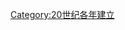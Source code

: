 {{estcat|193|6|1929|1940}}
{{Commons cat|1936 establishments}}
[[Category:20世纪各年建立|Category:20世纪各年建立]]